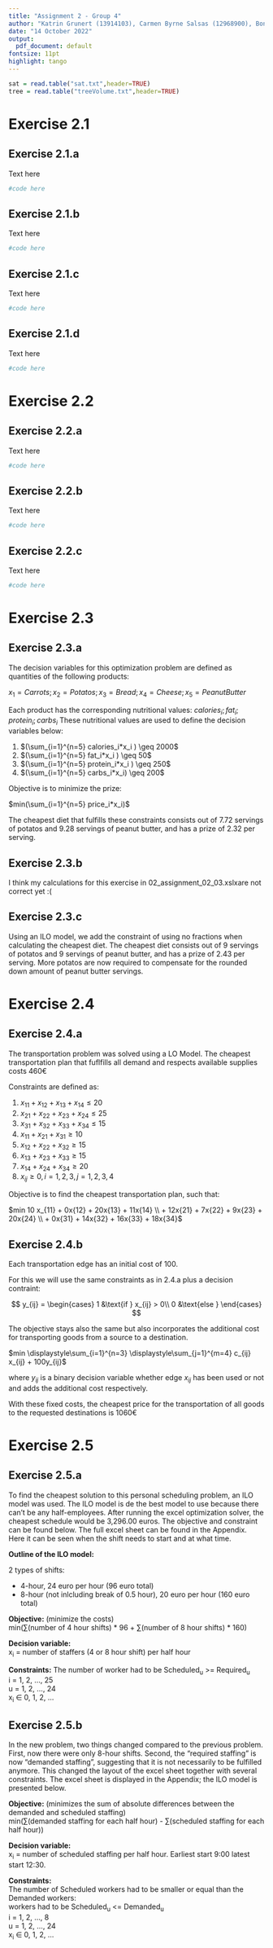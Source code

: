 ```yaml
---
title: "Assignment 2 - Group 4"
author: "Katrin Grunert (13914103), Carmen Byrne Salsas (12968900), Bono Lardinois (11713364)"
date: "14 October 2022"
output:
  pdf_document: default
fontsize: 11pt
highlight: tango
---
```


```r
sat = read.table("sat.txt",header=TRUE)
tree = read.table("treeVolume.txt",header=TRUE)
```

# Exercise 2.1

## Exercise 2.1.a

Text here

```r
#code here
```

## Exercise 2.1.b

Text here

```r
#code here
```

## Exercise 2.1.c

Text here

```r
#code here
```
## Exercise 2.1.d

Text here

```r
#code here
```

# Exercise 2.2
## Exercise 2.2.a

Text here
```r
#code here
```

## Exercise 2.2.b

Text here

```r
#code here
```

## Exercise 2.2.c

Text here

```r
#code here
```


# Exercise 2.3
## Exercise 2.3.a

The decision variables for this optimization problem are defined as quantities of the following products:

$x_1 = Carrots; x_2 = Potatos; x_3 = Bread; x_4 = Cheese; x_5 = PeanutButter$

Each product has the corresponding nutritional values: $calories_i; fat_i; protein_i; carbs_i$
These nutritional values are used to define the decision variables below:

1. $(\sum_{i=1}^{n=5} calories_i*x_i ) \geq 2000$
1. $(\sum_{i=1}^{n=5} fat_i*x_i )  \geq 50$
1. $(\sum_{i=1}^{n=5} protein_i*x_i )  \geq 250$
1. $(\sum_{i=1}^{n=5} carbs_i*x_i)  \geq 200$


Objective is to minimize the prize:

$min(\sum_{i=1}^{n=5} price_i*x_i)$

The cheapest diet that fulfills these constraints consists out of $7.72$ servings of potatos and $9.28$ servings of peanut butter, and has a prize of $2.32$ per serving.


## Exercise 2.3.b

I think my calculations for this exercise in 02_assignment_02_03.xslxare not correct yet :(


## Exercise 2.3.c

Using an ILO model, we add the constraint of using no fractions when calculating the cheapest diet.
The cheapest diet consists out of $9$ servings of potatos and $9$ servings of peanut butter, and has a prize of $2.43$ per serving. More potatos are now required to compensate for the rounded down amount of peanut butter servings.

# Exercise 2.4
## Exercise 2.4.a

The transportation problem was solved using a LO Model. The cheapest transportation plan that fuflfills all demand and respects available supplies costs 460€

Constraints are defined as:

1. $x_{11} + x_{12} + x_{13} + x_{14} \leq 20$
1. $x_{21} + x_{22} + x_{23} + x_{24} \leq 25$
1. $x_{31} + x_{32} + x_{33} + x_{34} \leq 15$
1. $x_{11} + x_{21} + x_{31} \geq 10$
1. $x_{12} + x_{22} + x_{32} \geq 15$
1. $x_{13} + x_{23} + x_{33} \geq 15$
1. $x_{14} + x_{24} + x_{34} \geq 20$
1. $x_{ij} \geq 0, i = 1,2,3, j = 1,2,3,4$

Objective is to find the cheapest transportation plan, such that:

$min 10 x_{11} + 0x{12} + 20x{13} + 11x{14} \\ + 12x{21} + 7x{22} + 9x{23} + 20x{24} \\ + 0x{31} + 14x{32} + 16x{33} + 18x{34}$


## Exercise 2.4.b

Each transportation edge has an initial cost of 100. 

For this we will use the same constraints as in 2.4.a plus a decision contraint:

$$
y_{ij} = 
\begin{cases} 
  1 &\text{if } x_{ij} > 0\\
  0 &\text{else } 
\end{cases}
$$

The objective stays also the same but also incorporates the additional cost for transporting goods from a source to a destination.

$min \displaystyle\sum_{i=1}^{n=3} \displaystyle\sum_{j=1}^{m=4} c_{ij} x_{ij} + 100y_{ij}$

where $y_{ij}$ is a binary decision variable whether edge $x_{ij}$ has been used or not and adds the additional cost respectively.

With these fixed costs, the cheapest price for the transportation of all goods to the requested destinations is 1060€

# Exercise 2.5
## Exercise 2.5.a
To find the cheapest solution to this personal scheduling problem, an ILO model was used. The ILO model is de the best model to use because there can't be any half-employees. After running the excel optimization solver, the cheapest schedule would be 3,296.00 euros. The objective and constraint can be found below. The full excel sheet can be found in the Appendix. Here it can be seen when the shift needs to start and at what time.

__Outline of the ILO model:__ \

2 types of shifts: \

* 4-hour, 24 euro per hour (96 euro total)
* 8-hour (not inlcluding break of 0.5 hour), 20 euro per hour (160 euro total)

__Objective:__ (minimize the costs) \
min(∑(number of 4 hour shifts) * 96 + ∑(number of 8 hour shifts) * 160) \

__Decision variable:__ \
x~i~ = number of staffers (4 or 8 hour shift) per half hour \

__Constraints:__
The number of worker had to be Scheduled~u~ >= Required~u~ \
i = 1, 2, ..., 25 \
u = 1, 2, ..., 24 \
x~i~ ∈ 0, 1, 2, ...

## Exercise 2.5.b
In the new problem, two things changed compared to the previous problem. First, now there were only 8-hour shifts. Second, the "required staffing" is now "demanded staffing", suggesting that it is not necessarily to be fulfilled anymore. This changed the layout of the excel sheet together with several constraints. The excel sheet is displayed in the Appendix; the ILO model is presented below.

__Objective:__ (minimizes the sum of absolute differences between the demanded and scheduled staffing) \
min(∑(demanded staffing for each half hour) - ∑(scheduled staffing for each half hour))

__Decision variable:__ \
x~i~ = number of scheduled staffing per half hour. Earliest start 9:00 latest start 12:30.

__Constraints:__ \
The number of Scheduled workers had to be smaller or equal than the Demanded workers:\
workers had to be Scheduled~u~ <= Demanded~u~ \
i = 1, 2, ..., 8 \
u = 1, 2, ..., 24 \
x~i~ ∈ 0, 1, 2, ...
